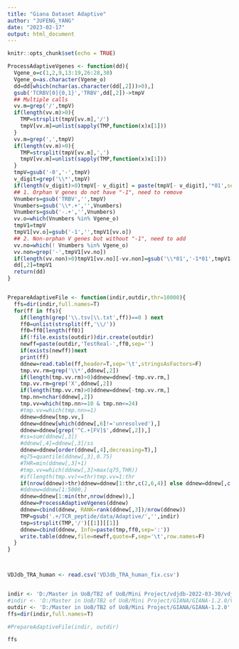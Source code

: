 ```yaml
---
title: "Giana Dataset Adaptive"
author: "JUFENG_YANG"
date: "2023-02-17"
output: html_document
---
```


```r
knitr::opts_chunk$set(echo = TRUE)
```

```R

ProcessAdaptiveVgenes <- function(dd){
  Vgene_o=c(1,2,9,13:19,26:28,30)
  Vgene_o=as.character(Vgene_o)
  dd=dd[which(nchar(as.character(dd[,2]))>0),]
  gsub('TCRBV[0]{0,1}','TRBV',dd[,2])->tmpV
  ## Multiple calls
  vv.m=grep('/',tmpV)
  if(length(vv.m)>0){
    TMP=strsplit(tmpV[vv.m],'/')
    tmpV[vv.m]=unlist(sapply(TMP,function(x)x[1]))
  }
  vv.m=grep(',',tmpV)
  if(length(vv.m)>0){
    TMP=strsplit(tmpV[vv.m],',')
    tmpV[vv.m]=unlist(sapply(TMP,function(x)x[1]))
  }
  tmpV=gsub('-0','-',tmpV)
  v_digit=grep('\\*',tmpV)
  if(length(v_digit)>0)tmpV[- v_digit] = paste(tmpV[- v_digit],'*01',sep='') else tmpV=paste(tmpV,'*01',sep='')
  ## 1. Orphan V genes do not have "-1", need to remove
  Vnumbers=gsub('TRBV','',tmpV)
  Vnumbers=gsub('\\*.+','',Vnumbers)
  Vnumbers=gsub('-.+','',Vnumbers)
  vv.o=which(Vnumbers %in% Vgene_o)
  tmpV1=tmpV
  tmpV1[vv.o]=gsub('-1','',tmpV1[vv.o])
  ## 2. Non-orphan V genes but without "-1", need to add
  vv.no=which(! Vnumbers %in% Vgene_o)
  vv.non=grep('-',tmpV1[vv.no])
  if(length(vv.non)>0)tmpV1[vv.no][-vv.non]=gsub('\\*01','-1*01',tmpV1[vv.no][-vv.non])
  dd[,2]=tmpV1
  return(dd)
}


PrepareAdaptiveFile <- function(indir,outdir,thr=10000){
  ffs=dir(indir,full.names=T)
  for(ff in ffs){
    if(length(grep('\\.tsv|\\.txt',ff))==0 ) next
    ff0=unlist(strsplit(ff,'\\/'))
    ff0=ff0[length(ff0)]
    if(!file.exists(outdir))dir.create(outdir)
    newff=paste(outdir,'TestReal-',ff0,sep='')
    if(exists(newff))next
    print(ff)
    ddnew=read.table(ff,header=T,sep='\t',stringsAsFactors=F)
    tmp.vv.rm=grep('\\*',ddnew[,2])
    if(length(tmp.vv.rm)>0)ddnew=ddnew[-tmp.vv.rm,]
    tmp.vv.rm=grep('X',ddnew[,2])
    if(length(tmp.vv.rm)>0)ddnew=ddnew[-tmp.vv.rm,]
    tmp.nn=nchar(ddnew[,2])
    tmp.vv=which(tmp.nn>=10 & tmp.nn<=24)
    #tmp.vv=which(tmp.nn>=1)
    ddnew=ddnew[tmp.vv,]
    ddnew=ddnew[which(ddnew[,6]!='unresolved'),]
    ddnew=ddnew[grep('^C.+[FV]$',ddnew[,2]),]
    #ss=sum(ddnew[,3])
    #ddnew[,4]=ddnew[,3]/ss
    ddnew=ddnew[order(ddnew[,4],decreasing=T),]
    #q75=quantile(ddnew[,3],0.75)
    #THR=min(ddnew[,3]+1)
    #tmp.vv=which(ddnew[,3]>max(q75,THR))
    #if(length(tmp.vv)<=thr)tmp.vv=1:thr
    if(nrow(ddnew)>thr)ddnew=ddnew[1:thr,c(2,6,4)] else ddnew=ddnew[,c(2,6,4)]
    #ddnew=ddnew[1:5000,]
    ddnew=ddnew[1:min(thr,nrow(ddnew)),]
    ddnew=ProcessAdaptiveVgenes(ddnew)
    ddnew=cbind(ddnew, RANK=rank(ddnew[,3])/nrow(ddnew))
    TMP=gsub('.+/TCR_peptide/data/Adaptive/','',indir)
    tmp=strsplit(TMP,'/')[[1]][[1]]
    ddnew=cbind(ddnew, Info=paste(tmp,ff0,sep=':'))
    write.table(ddnew,file=newff,quote=F,sep='\t',row.names=F)
  }
}




```

```R

VDJdb_TRA_human <- read.csv('VDJdb_TRA_human_fix.csv')


indir <- 'D:/Master in UoB/TB2 of UoB/Mini Project/vdjdb-2022-03-30/vdjdb.txt'
#indir <- 'D:/Master in UoB/TB2 of UoB/Mini Project/GIANA/GIANA-1.2.0/VDJdb_TRA_human_fix.csv'
outdir <- 'D:/Master in UoB/TB2 of UoB/Mini Project/GIANA/GIANA-1.2.0'
ffs=dir(indir,full.names=T)

#PrepareAdaptiveFile(indir, outdir)

ffs
```


